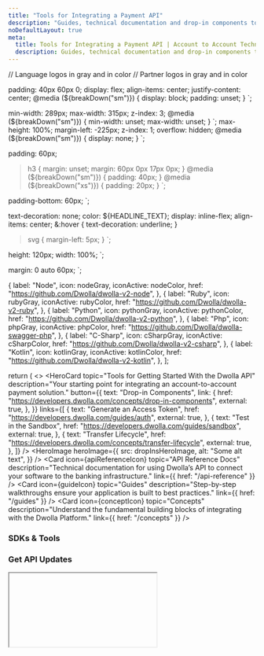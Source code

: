 ```yaml
---
title: "Tools for Integrating a Payment API"
description: "Guides, technical documentation and drop-in components to integrate the Dwolla API with best practices. Get started today!"
noDefaultLayout: true
meta:
  title: Tools for Integrating a Payment API | Account to Account Technology | Dwolla API
  description: Guides, technical documentation and drop-in components to integrate the Dwolla API with best practices. Get started today!
---
```


// Language logos in gray and in color
// Partner logos in gray and in color

  padding: 40px 60px 0;
  display: flex;
  align-items: center;
  justify-content: center;
  @media (${breakDown("sm")}) {
    display: block;
    padding: unset;
  }
`;

  min-width: 289px;
  max-width: 315px;
  z-index: 3;
  @media (${breakDown("sm")}) {
    min-width: unset;
    max-width: unset;
  }
`;
  max-height: 100%;
  margin-left: -225px;
  z-index: 1;
  overflow: hidden;
  @media (${breakDown("sm")}) {
    display: none;
  }
`;

  padding: 60px;
  > h3 {
    margin: unset;
    margin: 60px 0px 17px 0px;
  }
  @media (${breakDown("sm")}) {
    padding: 40px;
  }
  @media (${breakDown("xs")}) {
    padding: 20px;
  }
`;

  padding-bottom: 60px;
`;

  text-decoration: none;
  color: ${HEADLINE_TEXT};
  display: inline-flex;
  align-items: center;
  &:hover {
    text-decoration: underline;
  }
  > svg {
    margin-left: 5px;
  }
`;

  height: 120px;
  width: 100%;
`;

  margin: 0 auto 60px;
`;

<!-- SDKs and Tools LogoLink props -->

  {
    label: "Node",
    icon: nodeGray,
    iconActive: nodeColor,
    href: "https://github.com/Dwolla/dwolla-v2-node",
  },
  {
    label: "Ruby",
    icon: rubyGray,
    iconActive: rubyColor,
    href: "https://github.com/Dwolla/dwolla-v2-ruby",
  },
  {
    label: "Python",
    icon: pythonGray,
    iconActive: pythonColor,
    href: "https://github.com/Dwolla/dwolla-v2-python",
  },
  {
    label: "Php",
    icon: phpGray,
    iconActive: phpColor,
    href: "https://github.com/Dwolla/dwolla-swagger-php",
  },
  {
    label: "C-Sharp",
    icon: cSharpGray,
    iconActive: cSharpColor,
    href: "https://github.com/Dwolla/dwolla-v2-csharp",
  },
  {
    label: "Kotlin",
    icon: kotlinGray,
    iconActive: kotlinColor,
    href: "https://github.com/Dwolla/dwolla-v2-kotlin",
  },
];

  return (
    <>
      <HeroBannerContainer>
        <HeroCardWrapper>
          <HeroCard
            topic="Tools for Getting Started With the Dwolla API"
            description="Your starting point for integrating an account-to-account payment solution."
            button={{
              text: "Drop-in Components",
              link: {
                href: "https://developers.dwolla.com/concepts/drop-in-components",
                external: true,
              },
            }}
            links={[
              {
                text: "Generate an Access Token",
                href: "https://developers.dwolla.com/guides/auth",
                external: true,
              },
              {
                text: "Test in the Sandbox",
                href: "https://developers.dwolla.com/guides/sandbox",
                external: true,
              },
              {
                text: "Transfer Lifecycle",
                href: "https://developers.dwolla.com/concepts/transfer-lifecycle",
                external: true,
              },
            ]}
          />
        </HeroCardWrapper>
        <HeroImageWrapper>
          <HeroImage
            heroImage={{
              src: dropInsHeroImage,
              alt: "Some alt text",
            }}
          />
        </HeroImageWrapper>
      </HeroBannerContainer>
      <ContentContainer>
        <CardGridWrapper>
          <CardGrid variant="home">
            <Card
              icon={apiReferenceIcon}
              topic="API Reference Docs"
              description="Technical documentation for using Dwolla’s API to connect your software to the banking infrastructure."
              link={{ href: "/api-reference" }}
            />
            <Card
              icon={guideIcon}
              topic="Guides"
              description="Step-by-step walkthroughs ensure your application is built to best practices."
              link={{ href: "/guides" }}
            />
            <Card
              icon={conceptIcon}
              topic="Concepts"
              description="Understand the fundamental building blocks of integrating with the Dwolla Platform."
              link={{ href: "/concepts" }}
            />
          </CardGrid>
        </CardGridWrapper>
        <CardGrid maxColumns="2">
          <ExternalCTA
            icon={developerCommunityIcon}
            title="Developer Support"
            description="Find answers to your technical questions from a community of developers and Dwolla engineers."
            href="https://discuss.dwolla.com/"
          />
          <ExternalCTA
            icon={demoAppIcon}
            title="Interactive Demo"
            description="Visualize how the Dwolla API can be integrated into your platform."
            href="https://demo.dwolla.com/"
          />
        </CardGrid>
        <H3>
          <Link href="/sdks-tools" passHref>
            <StyledLink>
              SDKs &amp; Tools
              <CaretRightIcon height={11} />
            </StyledLink>
          </Link>
        </H3>
        <LogoLinksWrapper>
          <LogoLinks tabs={languageContent} />
        </LogoLinksWrapper>
        <H3>Get API Updates</H3>
        <IFrame hubSpotFormId="4337f9a2-cd52-442f-89c8-d382704dedae" />
      </ContentContainer>
      <FooterCTA
        topic="Start Testing in the Dwolla Sandbox"
        description="Use sandbox environment to test API requests."
        button={{
          text: "Create a Sandbox Account",
          link: {
            href: "https://accounts-sandbox.dwolla.com/sign-up",
            external: true,
          },
        }}
      />
    </>
  );
}
